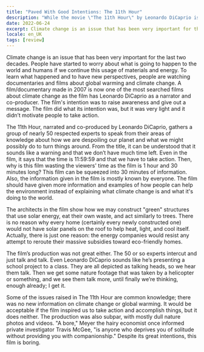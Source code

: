 ```yaml
---
title: "Paved With Good Intentions: The 11th Hour"
description: "While the movie \"The 11th Hour\" by Leonardo DiCaprio is created with nice thoughts, the execution is not so well thought."
date: 2022-06-24
excerpt: Climate change is an issue that has been very important for the last two decades. People have started to worry about what is going to happen to the world and humans if we continue this usage of materials and energy. To learn what happened and to have new perspectives, people are watching documentaries and films about global warming and climate change. A film/documentary made in 2007 is now one of the most searched films about climate change as the film has Leonardo DiCaprio as a narrator and co-producer. The film's intention was to raise awareness and give out a message. The film did what its intention was, but it was very light and it didn’t motivate people to take action.
locale: en_UK
tags: [review]
---
```

Climate change is an issue that has been very important for the last two decades. People have started to worry about what is going to happen to the world and humans if we continue this usage of materials and energy. To learn what happened and to have new perspectives, people are watching documentaries and films about global warming and climate change. A film/documentary made in 2007 is now one of the most searched films about climate change as the film has Leonardo DiCaprio as a narrator and co-producer. The film's intention was to raise awareness and give out a message. The film did what its intention was, but it was very light and it didn’t motivate people to take action.

The 11th Hour, narrated and co-produced by Leonardo DiCaprio, gathers a group of nearly 50 respected experts to speak from their areas of knowledge about how we are despoiling our planet and what we might possibly do to turn things around. From the title, it can be understood that it sounds like a warning and that we don’t have much time left. Even in the film, it says that the time is 11:59:59 and that we have to take action. Then, why is this film wasting the viewers' time as the film is 1 hour and 30 minutes long? This film can be squeezed into 30 minutes of information. Also, the information given in the film is mostly known by everyone. The film should have given more information and examples of how people can help the environment instead of explaining what climate change is and what it's doing to the world. 

The architects in the film show how we may construct "green" structures that use solar energy, eat their own waste, and act similarly to trees. There is no reason why every home (certainly every newly constructed one) would not have solar panels on the roof to help heat, light, and cool itself. Actually, there is just one reason: the energy companies would resist any attempt to reroute their massive subsidies toward eco-friendly homes. 

The film’s production was not great either. The 50 or so experts intercut and just talk and talk. Even Leonardo DiCaprio sounds like he’s presenting a school project to a class. They are all depicted as talking heads, so we hear them talk. Then we get some nature footage that was taken by a helicopter or something, and we see them talk more, until finally we’re thinking, enough already; I get it. 

Some of the issues raised in The 11th Hour are common knowledge; there was no new information on climate change or global warming. It would be acceptable if the film inspired us to take action and accomplish things, but it does neither. The production was also subpar, with mostly dull nature photos and videos. "A bore," Meyer the hairy economist once informed private investigator Travis McGee, "is anyone who deprives you of solitude without providing you with companionship." Despite its great intentions, this film is boring.